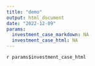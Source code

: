 ```yaml
---
title: "demo"
output: html_document
date: "2022-12-09"
params:
  investment_case_markdown: NA
  investment_case_html: NA
---
```


`r params$investment_case_html`
